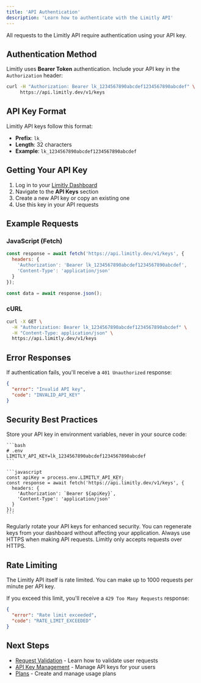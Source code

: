 ```yaml
---
title: 'API Authentication'
description: 'Learn how to authenticate with the Limitly API'
---
```


All requests to the Limitly API require authentication using your API key.

## Authentication Method

Limitly uses **Bearer Token** authentication. Include your API key in the `Authorization` header:

```bash
curl -H "Authorization: Bearer lk_1234567890abcdef1234567890abcdef" \
     https://api.limitly.dev/v1/keys
```

## API Key Format

Limitly API keys follow this format:
- **Prefix**: `lk_`
- **Length**: 32 characters
- **Example**: `lk_1234567890abcdef1234567890abcdef`

## Getting Your API Key

1. Log in to your [Limitly Dashboard](https://app.limitly.dev)
2. Navigate to the **API Keys** section
3. Create a new API key or copy an existing one
4. Use this key in your API requests

## Example Requests

### JavaScript (Fetch)

```javascript
const response = await fetch('https://api.limitly.dev/v1/keys', {
  headers: {
    'Authorization': 'Bearer lk_1234567890abcdef1234567890abcdef',
    'Content-Type': 'application/json'
  }
});

const data = await response.json();
```



### cURL

```bash
curl -X GET \
  -H "Authorization: Bearer lk_1234567890abcdef1234567890abcdef" \
  -H "Content-Type: application/json" \
  https://api.limitly.dev/v1/keys
```

## Error Responses

If authentication fails, you'll receive a `401 Unauthorized` response:

```json
{
  "error": "Invalid API key",
  "code": "INVALID_API_KEY"
}
```

## Security Best Practices

<CardGroup cols={1}>
  <Card title="Environment Variables">
    Store your API key in environment variables, never in your source code:
    
    ```bash
    # .env
    LIMITLY_API_KEY=lk_1234567890abcdef1234567890abcdef
    ```
    
    ```javascript
    const apiKey = process.env.LIMITLY_API_KEY;
    const response = await fetch('https://api.limitly.dev/v1/keys', {
      headers: {
        'Authorization': `Bearer ${apiKey}`,
        'Content-Type': 'application/json'
      }
    });
    ```
  </Card>
</CardGroup>

<CardGroup cols={1}>
  <Card title="Key Rotation">
    Regularly rotate your API keys for enhanced security. You can regenerate keys from your dashboard without affecting your application.
  </Card>
</CardGroup>

<CardGroup cols={1}>
  <Card title="HTTPS Only">
    Always use HTTPS when making API requests. Limitly only accepts requests over HTTPS.
  </Card>
</CardGroup>

## Rate Limiting

The Limitly API itself is rate limited. You can make up to 1000 requests per minute per API key.

If you exceed this limit, you'll receive a `429 Too Many Requests` response:

```json
{
  "error": "Rate limit exceeded",
  "code": "RATE_LIMIT_EXCEEDED"
}
```

## Next Steps

- [Request Validation](/api/validation) - Learn how to validate user requests
- [API Key Management](/api/api-keys) - Manage API keys for your users
- [Plans](/api/plans) - Create and manage usage plans 